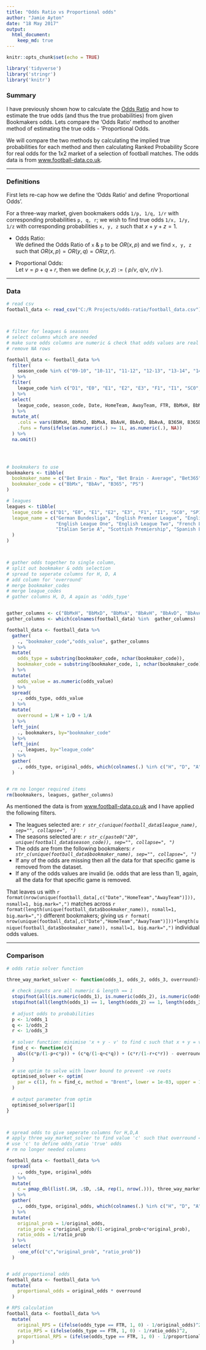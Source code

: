 ```yaml
---
title: "Odds Ratio vs Proportional odds"
author: "Jamie Ayton"
date: "18 May 2017"
output:
  html_document:
    keep_md: true
---
```


```r
knitr::opts_chunk$set(echo = TRUE)

library('tidyverse')
library('stringr')
library('knitr')

```


### Summary

I have previously shown how to calculate the [Odds Ratio](http://htmlpreview.github.io/?https://github.com/jamieayton/odds-ratio/blob/master/odds-ratio.html) and how to estimate the true odds (and thus the true probabilities) from given Bookmakers odds.
Lets compare the 'Odds Ratio' method to another method of estimating the true odds - 'Proportional Odds.  

We will compare the two methods by calculating the implied true probabilities for each method and then calculating Ranked Probability Score for real odds for the 1x2 market of a selection of football matches. The odds data is from [www.football-data.co.uk](http://www.football-data.co.uk/).  

***


### Definitions

First lets re-cap how we define the 'Odds Ratio' and define 'Proportional Odds'.

For a three-way market, given bookmakers odds `1/p, 1/q, 1/r` with corresponding probabilities `p, q, r`; we wish to find true odds `1/x, 1/y, 1/z` with corresponding probabilities `x, y, z` such that $x + y + z = 1$.  

* Odds Ratio:  
    We defined the Odds Ratio of `x` & `p` to be $OR(x,p)$ and we find `x, y, z` such that $OR(x,p) = OR(y,q) = OR(z,r)$.

* Proportional Odds:  
    Let $v = p + q + r$, then we define $(x, y, z) := (\ p/v,\ q/v,\ r/v \ )$. 


***


### Data

```r

# read csv
football_data <- read_csv("C:/R Projects/odds-ratio/football_data.csv")



# filter for leagues & seasons
# select columns which are needed
# make sure odds columns are numeric & check that odds values are real ie. > 1
# remove NA rows

football_data <- football_data %>% 
  filter(
    season_code %in% c("09-10", "10-11", "11-12", "12-13", "13-14", "14-15", "15-16", "16-17")
  ) %>% 
  filter(
    league_code %in% c("D1", "E0", "E1", "E2", "E3", "F1", "I1", "SC0", "SP1")
  ) %>% 
  select(
    league_code, season_code, Date, HomeTeam, AwayTeam, FTR, BbMxH, BbMxD, BbMxA, BbAvH, BbAvD, BbAvA, B365H, B365D, B365A, PSH, PSD, PSA
  ) %>% 
  mutate_at(
    .cols = vars(BbMxH, BbMxD, BbMxA, BbAvH, BbAvD, BbAvA, B365H, B365D, B365A, PSH, PSD, PSA), 
    .funs = funs(ifelse(as.numeric(.) >= 1L, as.numeric(.), NA))
  ) %>% 
  na.omit()
  



# bookmakers to use
bookmakers <- tibble(
  bookmaker_name = c("Bet Brain - Max", "Bet Brain - Average", "Bet365", "Pinnacle Sports"), 
  bookmaker_code = c("BbMx", "BbAv", "B365", "PS")
)

# leagues
leagues <- tibble(
  league_code = c("D1", "E0", "E1", "E2", "E3", "F1", "I1", "SC0", "SP1"), 
  league_name = c("German Bundesliga", "English Premier League", "English Championship", 
                  "English League One", "English League Two", "French Ligue One", 
                  "Italian Serie A", "Scottish Premiership", "Spanish La Liga" 
  )
)



# gather odds together to single column, 
# split out bookmaker & odds selection
# spread to seperate columns for H, D, A
# add column for 'overround'
# merge bookmaker_codes
# merge league_codes
# gather columns H, D, A again as 'odds_type'


gather_columns <- c("BbMxH", "BbMxD", "BbMxA", "BbAvH", "BbAvD", "BbAvA", "B365H", "B365D", "B365A", "PSH", "PSD", "PSA")
gather_columns <- which(colnames(football_data) %in%  gather_columns)

football_data <- football_data %>% 
  gather(
    ., "bookmaker_code","odds_value", gather_columns
  ) %>% 
  mutate(
    odds_type = substring(bookmaker_code, nchar(bookmaker_code)), 
    bookmaker_code = substring(bookmaker_code, 1, nchar(bookmaker_code)-1)
  ) %>% 
  mutate(
    odds_value = as.numeric(odds_value)
  ) %>% 
  spread(
    ., odds_type, odds_value
  ) %>% 
  mutate(
    overround = 1/H + 1/D + 1/A
  ) %>% 
  left_join(
    ., bookmakers, by="bookmaker_code"
  ) %>% 
  left_join(
    ., leagues, by="league_code"
  ) %>% 
  gather(
    ., odds_type, original_odds, which(colnames(.) %in% c("H", "D", "A"))
  )


# rm no longer required items
rm(bookmakers, leagues, gather_columns)


```


As mentioned the data is from [www.football-data.co.uk](http://www.football-data.co.uk/) and I have applied the following filters.  

* The leagues selected are: *`r str_c(unique(football_data$league_name), sep="", collapse=", ")`*
* The seasons selected are: *`r str_c(paste0("20", unique(football_data$season_code)), sep="", collapse=", ")`*
* The odds are from the following bookmakers: *`r str_c(unique(football_data$bookmaker_name), sep="", collapse=", ")`*
* If any of the odds are missing then all the data for that specific game is removed from the dataset.
* If any of the odds values are invalid (ie. odds that are less than 1), again, all the data for that specific game is removed.

That leaves us with `r format(nrow(unique(football_data[,c("Date","HomeTeam","AwayTeam")])), nsmall=1, big.mark=",")` matches across 
`r format(length(unique(football_data$bookmaker_name)), nsmall=1, big.mark=",")` different bookmakers; giving us 
`r format( nrow(unique(football_data[,c("Date","HomeTeam","AwayTeam")]))*length(unique(football_data$bookmaker_name)), nsmall=1, big.mark=",")` 
individual odds values.  


***

### Comparison



```r

# odds ratio solver function

three_way_market_solver <- function(odds_1, odds_2, odds_3, overround){
  
  # check inputs are all numeric & length == 1
  stopifnot(all(is.numeric(odds_1), is.numeric(odds_2), is.numeric(odds_3), is.numeric(overround)))
  stopifnot(all(length(odds_1) == 1, length(odds_2) == 1, length(odds_3) == 1, length(overround) == 1))
  
  # adjust odds to probabilities
  p <- 1/odds_1
  q <- 1/odds_2
  r <- 1/odds_3
  
  # solver function: minimise 'x + y - v' to find c such that x + y = v
  find_c <- function(c){
    abs((c*p/(1-p+c*p)) + (c*q/(1-q+c*q)) + (c*r/(1-r+c*r)) - overround)
  }
  
  # use optim to solve with lower bound to prevent -ve roots
  optimised_solver <- optim(
    par = c(1), fn = find_c, method = "Brent", lower = 1e-03, upper = 1e+03
  )
  
  # output parameter from optim
  optimised_solver$par[1]
}



# spread odds to give seperate columns for H,D,A
# apply three_way_market_solver to find value 'c' such that overround = 1
# use 'c' to define odds_ratio 'true' odds
# rm no longer needed columns

football_data <- football_data %>% 
  spread(
    ., odds_type, original_odds
  ) %>% 
  mutate(
    c = pmap_dbl(list(.$H, .$D, .$A, rep(1, nrow(.))), three_way_market_solver)
  ) %>% 
  gather(
    ., odds_type, original_odds, which(colnames(.) %in% c("H", "D", "A"))
  ) %>% 
  mutate(
    original_prob = 1/original_odds, 
    ratio_prob = c*original_prob/(1-original_prob+c*original_prob), 
    ratio_odds = 1/ratio_prob
  ) %>% 
  select(
    -one_of(c("c","original_prob", "ratio_prob"))
  )



```



```r

# add proportional odds
football_data <- football_data %>% 
  mutate(
    proportional_odds = original_odds * overround
  )

```



```r

# RPS calculation
football_data <- football_data %>% 
  mutate(
    original_RPS = (ifelse(odds_type == FTR, 1, 0) - 1/original_odds)^2, 
    ratio_RPS = (ifelse(odds_type == FTR, 1, 0) - 1/ratio_odds)^2, 
    proportional_RPS = (ifelse(odds_type == FTR, 1, 0) - 1/proportional_odds)^2
  )



```

